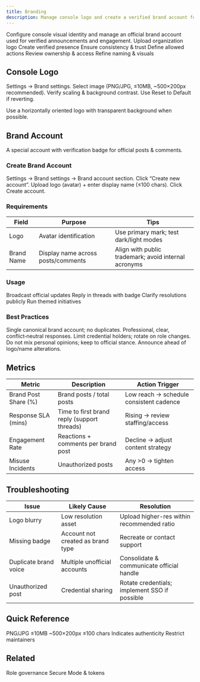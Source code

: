 ```yaml
---
title: Branding
description: Manage console logo and create a verified brand account for official communications.
---
```




<Info>
Configure console visual identity and manage an official brand account used for verified announcements and engagement.
</Info>

<CardGroup cols={3}>
  <Card title="Console Logo" icon="image">Upload organization logo</Card>
  <Card title="Brand Account" icon="badge-check">Create verified presence</Card>
  <Card title="Identity Quality" icon="shield">Ensure consistency & trust</Card>
  <Card title="Usage Policy" icon="book">Define allowed actions</Card>
  <Card title="Audit" icon="clock">Review ownership & access</Card>
  <Card title="Optimize" icon="sliders">Refine naming & visuals</Card>
</CardGroup>

## Console Logo

<Steps>
  <Step title="Navigate">Settings → Brand settings.</Step>
  <Step title="Upload">Select image (PNG/JPG, ≤10MB, ~500×200px recommended).</Step>
  <Step title="Preview">Verify scaling & background contrast.</Step>
  <Step title="Reset (Optional)">Use Reset to Default if reverting.</Step>
</Steps>

<Info>Use a horizontally oriented logo with transparent background when possible.</Info>

## Brand Account

A special account with verification badge for official posts & comments.

### Create Brand Account

<Steps>
  <Step title="Open">Settings → Brand settings → Brand account section.</Step>
  <Step title="Create">Click “Create new account”.</Step>
  <Step title="Configure">Upload logo (avatar) + enter display name (≤100 chars).</Step>
  <Step title="Confirm">Click Create account.</Step>
</Steps>

### Requirements

| Field | Purpose | Tips |
|-------|---------|------|
| Logo | Avatar identification | Use primary mark; test dark/light modes |
| Brand Name | Display name across posts/comments | Align with public trademark; avoid internal acronyms |

### Usage

<CardGroup cols={2}>
  <Card title="Announcements" icon="megaphone">Broadcast official updates</Card>
  <Card title="Engagement" icon="message-square">Reply in threads with badge</Card>
  <Card title="Support Escalation" icon="life-buoy">Clarify resolutions publicly</Card>
  <Card title="Campaigns" icon="star">Run themed initiatives</Card>
</CardGroup>

### Best Practices

<AccordionGroup>
  <Accordion title="Consistency">Single canonical brand account; no duplicates.</Accordion>
  <Accordion title="Tone">Professional, clear, conflict‑neutral responses.</Accordion>
  <Accordion title="Access Control">Limit credential holders; rotate on role changes.</Accordion>
  <Accordion title="Separation">Do not mix personal opinions; keep to official stance.</Accordion>
  <Accordion title="Brand Changes">Announce ahead of logo/name alterations.</Accordion>
</AccordionGroup>

## Metrics

| Metric | Description | Action Trigger |
|--------|-------------|----------------|
| Brand Post Share (%) | Brand posts / total posts | Low reach → schedule consistent cadence |
| Response SLA (mins) | Time to first brand reply (support threads) | Rising → review staffing/access |
| Engagement Rate | Reactions + comments per brand post | Decline → adjust content strategy |
| Misuse Incidents | Unauthorized posts | Any >0 → tighten access |

## Troubleshooting

| Issue | Likely Cause | Resolution |
|-------|--------------|-----------|
| Logo blurry | Low resolution asset | Upload higher-res within recommended ratio |
| Missing badge | Account not created as brand type | Recreate or contact support |
| Duplicate brand voice | Multiple unofficial accounts | Consolidate & communicate official handle |
| Unauthorized post | Credential sharing | Rotate credentials; implement SSO if possible |

## Quick Reference

<CardGroup cols={2}>
  <Card title="Logo" icon="image">PNG/JPG ≤10MB ~500×200px</Card>
  <Card title="Name" icon="font">≤100 chars</Card>
  <Card title="Badge" icon="badge-check">Indicates authenticity</Card>
  <Card title="Access" icon="lock">Restrict maintainers</Card>
</CardGroup>

## Related

<CardGroup cols={2}>
  <Card title="Admin Access" icon="users" href="/analytics-and-moderation/console/management/admin-access-control">Role governance</Card>
  <Card title="Security" icon="lock" href="./security">Secure Mode & tokens</Card>
</CardGroup>
